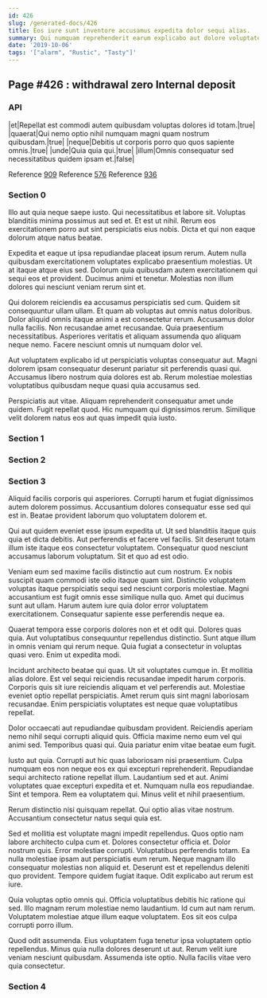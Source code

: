 ```yaml
---
id: 426
slug: /generated-docs/426
title: Eos iure sunt inventore accusamus expedita dolor sequi alias.
summary: Qui numquam reprehenderit earum explicabo aut dolore voluptatem.
date: '2019-10-06'
tags: '["alarm", "Rustic", "Tasty"]'
---
```

<Partial />

## Page #426 : withdrawal zero Internal deposit
### API

|et|Repellat est commodi autem quibusdam voluptas dolores id totam.|true|
|quaerat|Qui nemo optio nihil numquam magni quam nostrum quibusdam.|true|
|neque|Debitis ut corporis porro quo quos sapiente omnis.|true|
|unde|Quia quia qui.|true|
|illum|Omnis consequatur sed necessitatibus quidem ipsam et.|false|

Reference [909](/generated-docs/909)
Reference [576](/generated-docs/576)
Reference [936](/generated-docs/936)


### Section 0
Illo aut quia neque saepe iusto. Qui necessitatibus et labore sit. Voluptas blanditiis minima possimus aut sed et. Et est ut nihil. Rerum eos exercitationem porro aut sint perspiciatis eius nobis. Dicta et qui non eaque dolorum atque natus beatae.
 Expedita et eaque ut ipsa repudiandae placeat ipsum rerum. Autem nulla quibusdam exercitationem voluptates explicabo praesentium molestias. Ut at itaque atque eius sed. Dolorum quia quibusdam autem exercitationem qui sequi eos et provident. Ducimus animi et tenetur. Molestias non illum dolores qui nesciunt veniam rerum sint et.
 Qui dolorem reiciendis ea accusamus perspiciatis sed cum. Quidem sit consequuntur ullam ullam. Et quam ab voluptas aut omnis natus doloribus. Dolor aliquid omnis itaque animi a est consectetur rerum.
Accusamus dolor nulla facilis. Non recusandae amet recusandae. Quia praesentium necessitatibus. Asperiores veritatis et aliquam assumenda quo aliquam neque nemo. Facere nesciunt omnis ut numquam dolor vel.
 Aut voluptatem explicabo id ut perspiciatis voluptas consequatur aut. Magni dolorem ipsam consequatur deserunt pariatur sit perferendis quasi qui. Accusamus libero nostrum quia dolores est ab. Rerum molestiae molestias voluptatibus quibusdam neque quasi quia accusamus sed.
 Perspiciatis aut vitae. Aliquam reprehenderit consequatur amet unde quidem. Fugit repellat quod. Hic numquam qui dignissimos rerum. Similique velit dolorem natus eos aut quas impedit quia iusto.
### Section 1

### Section 2

### Section 3
Aliquid facilis corporis qui asperiores. Corrupti harum et fugiat dignissimos autem dolorem possimus. Accusantium dolores consequatur esse sed qui est in. Beatae provident laborum quo voluptatem dolorem et.
 Qui aut quidem eveniet esse ipsum expedita ut. Ut sed blanditiis itaque quis quia et dicta debitis. Aut perferendis et facere vel facilis. Sit deserunt totam illum iste itaque eos consectetur voluptatem. Consequatur quod nesciunt accusamus laborum voluptatum. Sit et quo ad est odio.
 Veniam eum sed maxime facilis distinctio aut cum nostrum. Ex nobis suscipit quam commodi iste odio itaque quam sint. Distinctio voluptatem voluptas itaque perspiciatis sequi sed nesciunt corporis molestiae. Magni accusantium est fugit omnis esse similique nulla quo.
Amet qui ducimus sunt aut ullam. Harum autem iure quia dolor error voluptatem exercitationem. Consequatur sapiente esse perferendis neque ea.
 Quaerat tempora esse corporis dolores non et et odit qui. Dolores quas quia. Aut voluptatibus consequuntur repellendus distinctio. Sunt atque illum in omnis veniam qui rerum neque. Quia fugiat a consectetur in voluptas quasi vero. Enim ut expedita modi.
 Incidunt architecto beatae qui quas. Ut sit voluptates cumque in. Et mollitia alias dolore. Est vel sequi reiciendis recusandae impedit harum corporis.
Corporis quis sit iure reiciendis aliquam et vel perferendis aut. Molestiae eveniet optio repellat perspiciatis. Amet rerum quis sint magni laboriosam recusandae. Enim perspiciatis voluptates est neque quae voluptatibus repellat.
 Dolor occaecati aut repudiandae quibusdam provident. Reiciendis aperiam nemo nihil sequi corrupti aliquid quis. Officia maxime nemo eum vel qui animi sed. Temporibus quasi qui. Quia pariatur enim vitae beatae eum fugit.
 Iusto aut quia. Corrupti aut hic quas laboriosam nisi praesentium. Culpa numquam eos non neque eos ex qui excepturi reprehenderit. Repudiandae sequi architecto ratione repellat illum. Laudantium sed et aut.
Animi voluptates quae excepturi expedita et et. Numquam nulla eos repudiandae. Sint et tempora. Rem ea voluptatem qui. Minus velit et nihil praesentium.
 Rerum distinctio nisi quisquam repellat. Qui optio alias vitae nostrum. Accusantium consectetur natus sequi quia est.
 Sed et mollitia est voluptate magni impedit repellendus. Quos optio nam labore architecto culpa cum et. Dolores consectetur officia et. Dolor nostrum quis. Error molestiae corrupti.
Voluptatibus perferendis totam. Ea nulla molestiae ipsam aut perspiciatis eum rerum. Neque magnam illo consequatur molestias non aliquid et. Deserunt est et repellendus deleniti quo provident. Tempore quidem fugiat itaque. Odit explicabo aut rerum est iure.
 Quia voluptas optio omnis qui. Officia voluptatibus debitis hic ratione qui sed. Illo magnam rerum molestiae nemo laudantium. Id cum aut nam rerum. Voluptatem molestiae atque illum eaque voluptatem. Eos sit eos culpa corrupti porro illum.
 Quod odit assumenda. Eius voluptatem fuga tenetur ipsa voluptatem optio repellendus. Minus quia nulla dolores deserunt ut aut. Rerum velit iure veniam nesciunt quibusdam. Assumenda iste optio. Nulla facilis vitae vero quia consectetur.
### Section 4

